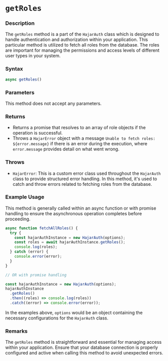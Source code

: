 # `getRoles`

### Description

The `getRoles` method is a part of the `HajarAuth` class which is designed to handle authentication and authorization within your application. This particular method is utilized to fetch all roles from the database. The roles are important for managing the permissions and access levels of different user types in your system.

### Syntax

```javascript
async getRoles()
```

### Parameters

This method does not accept any parameters.

### Returns

- Returns a promise that resolves to an array of role objects if the operation is successful.
- Throws a `HajarError` object with a message `Unable to fetch roles: ${error.message}` if there is an error during the execution, where `error.message` provides detail on what went wrong.

### Throws

- `HajarError`: This is a custom error class used throughout the `HajarAuth` class to provide structured error handling. In this method, it's used to catch and throw errors related to fetching roles from the database.

### Example Usage

This method is generally called within an async function or with promise handling to ensure the asynchronous operation completes before proceeding.

```javascript
async function fetchAllRoles() {
  try {
    const hajarAuthInstance = new HajarAuth(options);
    const roles = await hajarAuthInstance.getRoles();
    console.log(roles);
  } catch (error) {
    console.error(error);
  }
}

// OR with promise handling

const hajarAuthInstance = new HajarAuth(options);
hajarAuthInstance
  .getRoles()
  .then((roles) => console.log(roles))
  .catch((error) => console.error(error));
```

In the examples above, `options` would be an object containing the necessary configurations for the `HajarAuth` class.

### Remarks

The `getRoles` method is straightforward and essential for managing access within your application. Ensure that your database connection is properly configured and active when calling this method to avoid unexpected errors.
